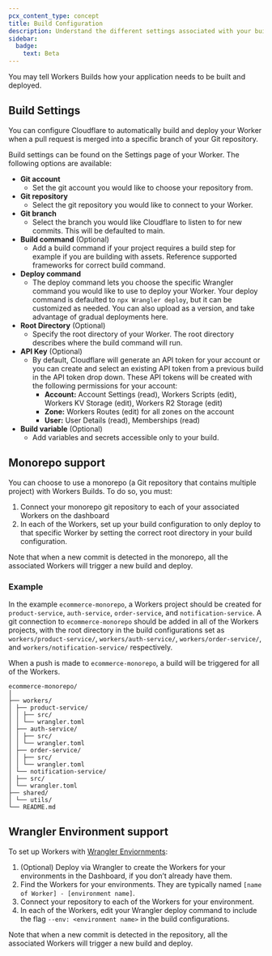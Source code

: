 ```yaml
---
pcx_content_type: concept
title: Build Configuration
description: Understand the different settings associated with your build.
sidebar:
  badge:
    text: Beta
---
```


You may tell Workers Builds how your application needs to be built and deployed.

## Build Settings

You can configure Cloudflare to automatically build and deploy your Worker when a pull request is merged into a specific branch of your Git repository.

Build settings can be found on the Settings page of your Worker. The following options are available:

- **Git account**
  - Set the git account you would like to choose your repository from.
- **Git repository**
  - Select the git repository you would like to connect to your Worker.
- **Git branch**
  - Select the branch you would like Cloudflare to listen to for new commits. This will be defaulted to main.
- **Build command** (Optional)
  - Add a build command if your project requires a build step for example if you are building with assets. Reference supported frameworks for correct build command.
- **Deploy command**
  - The deploy command lets you choose the specific Wrangler command you would like to use to deploy your Worker. Your deploy command is defaulted to `npx Wrangler deploy`, but it can be customized as needed. You can also upload as a version, and take advantage of gradual deployments here.
- **Root Directory** (Optional)
  - Specify the root directory of your Worker. The root directory describes where the build command will run.
- **API Key** (Optional)
  - By default, Cloudflare will generate an API token for your account or you can create and select an existing API token from a previous build in the API token drop down. These API tokens will be created with the following permissions for your account:
    - **Account:** Account Settings (read), Workers Scripts (edit), Workers KV Storage (edit), Workers R2 Storage (edit)
    - **Zone:** Workers Routes (edit) for all zones on the account
    - **User:** User Details (read), Memberships (read)
- **Build variable** (Optional)
  - Add variables and secrets accessible only to your build.

## Monorepo support

You can choose to use a monorepo (a Git repository that contains multiple project) with Workers Builds. To do so, you must:

1. Connect your monorepo git repository to each of your associated Workers on the dashboard
2. In each of the Workers, set up your build configuration to only deploy to that specific Worker by setting the correct root directory in your build configuration.

Note that when a new commit is detected in the monorepo, all the associated Workers will trigger a new build and deploy.

### Example

In the example `ecommerce-monorepo`, a Workers project should be created for `product-service`, `auth-service`, `order-service`, and `notification-service`. A git connection to `ecommerce-monorepo` should be added in all of the Workers projects, with the root directory in the build configurations set as `workers/product-service/`, `workers/auth-service/`, `workers/order-service/`, and `workers/notification-service/` respectively.

When a push is made to `ecommerce-monorepo`, a build will be triggered for all of the Workers.

```
ecommerce-monorepo/
│
├── workers/
│ ├── product-service/
│ │ ├── src/
│ │ └── wrangler.toml
│ ├── auth-service/
│ │ ├── src/
│ │ └── wrangler.toml
│ ├── order-service/
│ │ ├── src/
│ │ └── wrangler.toml
│ └── notification-service/
│ ├── src/
│ └── wrangler.toml
├── shared/
│ └── utils/
└── README.md
```

## Wrangler Environment support

To set up Workers with [Wrangler Enviornments](/workers/wrangler/environments/):

1. (Optional) Deploy via Wrangler to create the Workers for your environments in the Dashboard, if you don’t already have them.
2. Find the Workers for your environments. They are typically named `[name of Worker] - [environment name]`.
3. Connect your repository to each of the Workers for your environment.
4. In each of the Workers, edit your Wrangler deploy command to include the flag `--env: <environment name>` in the build configurations.

Note that when a new commit is detected in the repository, all the associated Workers will trigger a new build and deploy.
